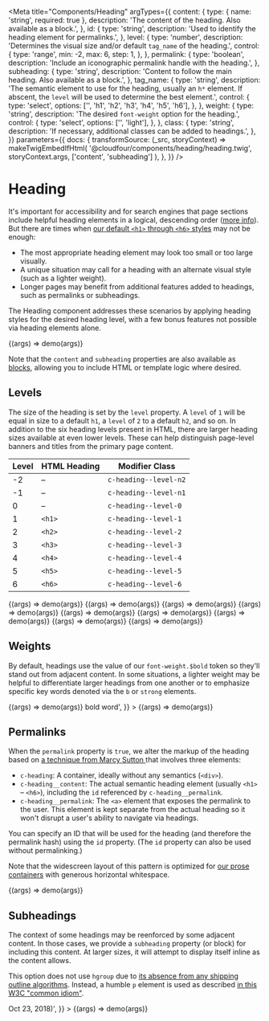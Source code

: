 
<Meta
  title="Components/Heading"
  argTypes={{
    content: {
      type: { name: 'string', required: true },
      description: 'The content of the heading. Also available as a block.',
    },
    id: {
      type: 'string',
      description: 'Used to identify the heading element for permalinks.',
    },
    level: {
      type: 'number',
      description:
        'Determines the visual size and/or default `tag_name` of the heading.',
      control: {
        type: 'range',
        min: -2,
        max: 6,
        step: 1,
      },
    },
    permalink: {
      type: 'boolean',
      description: 'Include an iconographic permalink handle with the heading.',
    },
    subheading: {
      type: 'string',
      description:
        'Content to follow the main heading. Also available as a block.',
    },
    tag_name: {
      type: 'string',
      description:
        'The semantic element to use for the heading, usually an `h*` element. If abscent, the `level` will be used to determine the best element.',
      control: {
        type: 'select',
        options: ['', 'h1', 'h2', 'h3', 'h4', 'h5', 'h6'],
      },
    },
    weight: {
      type: 'string',
      description: 'The desired `font-weight` option for the heading.',
      control: {
        type: 'select',
        options: ['', 'light'],
      },
    },
    class: {
      type: 'string',
      description: 'If necessary, additional classes can be added to headings.',
    },
  }}
  parameters={{
    docs: {
      transformSource: (_src, storyContext) =>
        makeTwigEmbedIfHtml(
          '@cloudfour/components/heading/heading.twig',
          storyContext.args,
          ['content', 'subheading']
        ),
    },
  }}
/>

# Heading

It's important for accessibility and for search engines that page sections include helpful heading elements in a logical, descending order ([more info](https://dequeuniversity.com/assets/html/jquery-summit/html5/slides/headings.html)). But there are times when [our default `<h1>` through `<h6>` styles](/docs/design-defaults--heading-level-1#headings) may not be enough:

- The most appropriate heading element may look too small or too large visually.
- A unique situation may call for a heading with an alternate visual style (such as a lighter weight).
- Longer pages may benefit from additional features added to headings, such as permalinks or subheadings.

The Heading component addresses these scenarios by applying heading styles for the desired heading level, with a few bonus features not possible via heading elements alone.

<Canvas>
  <Story name="Example" args={{ content: 'Hello world', level: 1 }}>
    {(args) => demo(args)}
  </Story>
</Canvas>

<ArgsTable story="Example" />

Note that the `content` and `subheading` properties are also available as [blocks](https://twig.symfony.com/doc/3.x/tags/block.html), allowing you to include HTML or template logic where desired.

## Levels

The size of the heading is set by the `level` property. A `level` of `1` will be equal in size to a default `h1`, a `level` of `2` to a default `h2`, and so on. In addition to the six heading levels present in HTML, there are larger heading sizes available at even lower levels. These can help distinguish page-level banners and titles from the primary page content.

| Level | HTML Heading | Modifier Class        |
| ----- | ------------ | --------------------- |
| -2    | –            | `c-heading--level-n2` |
| -1    | –            | `c-heading--level-n1` |
| 0     | –            | `c-heading--level-0`  |
| 1     | `<h1>`       | `c-heading--level-1`  |
| 2     | `<h2>`       | `c-heading--level-2`  |
| 3     | `<h3>`       | `c-heading--level-3`  |
| 4     | `<h4>`       | `c-heading--level-4`  |
| 5     | `<h5>`       | `c-heading--level-5`  |
| 6     | `<h6>`       | `c-heading--level-6`  |

<Canvas isColumn>
  <Story name="Level Minus 2" args={{ level: -2, content: 'Level -2' }}>
    {(args) => demo(args)}
  </Story>
  <Story name="Level Minus 1" args={{ level: -1, content: 'Level -1' }}>
    {(args) => demo(args)}
  </Story>
  <Story name="Level 0" args={{ level: 0, content: 'Level 0' }}>
    {(args) => demo(args)}
  </Story>
  <Story name="Level 1" args={{ level: 1, content: 'Level 1' }}>
    {(args) => demo(args)}
  </Story>
  <Story name="Level 2" args={{ level: 2, content: 'Level 2' }}>
    {(args) => demo(args)}
  </Story>
  <Story name="Level 3" args={{ level: 3, content: 'Level 3' }}>
    {(args) => demo(args)}
  </Story>
  <Story name="Level 4" args={{ level: 4, content: 'Level 4' }}>
    {(args) => demo(args)}
  </Story>
  <Story name="Level 5" args={{ level: 5, content: 'Level 5' }}>
    {(args) => demo(args)}
  </Story>
  <Story name="Level 6" args={{ level: 6, content: 'Level 6' }}>
    {(args) => demo(args)}
  </Story>
</Canvas>

## Weights

By default, headings use the value of our `font-weight.$bold` token so they'll stand out from adjacent content. In some situations, a lighter weight may be helpful to differentiate larger headings from one another or to emphasize specific key words denoted via the `b` or `strong` elements.

<Canvas isColumn>
  <Story name="Default weight" args={{ level: 1, content: 'Default weight' }}>
    {(args) => demo(args)}
  </Story>
  <Story
    name="Light weight"
    args={{
      level: 1,
      weight: 'light',
      content: 'Light weight with <b>bold</b> word',
    }}
  >
    {(args) => demo(args)}
  </Story>
</Canvas>

## Permalinks

When the `permalink` property is `true`, we alter the markup of the heading based on [a technique from Marcy Sutton ](http://codepen.io/marcysutton/pen/rLKvgZ) that involves three elements:

- `c-heading`: A container, ideally without any semantics (`<div>`).
- `c-heading__content`: The actual semantic heading element (usually `<h1>` – `<h6>`), including the `id` referenced by `c-heading__permalink`.
- `c-heading__permalink`: The `<a>` element that exposes the permalink to the user. This element is kept separate from the actual heading so it won't disrupt a user's ability to navigate via headings.

You can specify an ID that will be used for the heading (and therefore the permalink hash) using the `id` property. (The `id` property can also be used without permalinking.)

Note that the widescreen layout of this pattern is optimized for [our prose containers](/docs/objects-container--prose#prose) with generous horizontal whitespace.

<Canvas>
  <Story
    name="Permalink"
    args={{
      content: 'Hello world',
      level: 1,
      permalink: true,
      id: 'permalink-example',
    }}
  >
    {(args) => demo(args)}
  </Story>
</Canvas>

## Subheadings

The context of some headings may be reenforced by some adjacent content. In those cases, we provide a `subheading` property (or block) for including this content. At larger sizes, it will attempt to display itself inline as the content allows.

This option does not use `hgroup` due to [its absence from any shipping outline algorithms](https://developer.mozilla.org/en-US/docs/Web/HTML/Element/hgroup#usage_notes). Instead, a humble `p` element is used as described [in this W3C "common idiom"](https://www.w3.org/TR/html52/common-idioms-without-dedicated-elements.html#common-idioms-without-dedicated-elements).

<Canvas>
  <Story
    name="Subheading"
    args={{
      level: 1,
      content: 'Watch',
      subheading:
        'Smashing Conference (<time datetime="2018-10-23">Oct 23, 2018</time>)',
    }}
  >
    {(args) => demo(args)}
  </Story>
</Canvas>
